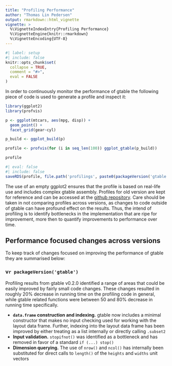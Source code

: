 ```yaml
---
title: "Profiling Performance"
author: "Thomas Lin Pedersen"
output: rmarkdown::html_vignette
vignette: >
  %\VignetteIndexEntry{Profiling Performance}
  %\VignetteEngine{knitr::rmarkdown}
  %\VignetteEncoding{UTF-8}
---
```


```r
#| label: setup
#| include: false
knitr::opts_chunk$set(
  collapse = TRUE,
  comment = "#>",
  eval = FALSE
)
```

In order to continuously monitor the performance of gtable
the following piece of code is used to generate a profile and inspect it:

```r
library(ggplot2)
library(profvis)

p <- ggplot(mtcars, aes(mpg, disp)) + 
  geom_point() + 
  facet_grid(gear~cyl)

p_build <- ggplot_build(p)

profile <- profvis(for (i in seq_len(100)) ggplot_gtable(p_build))

profile
```

```r
#| eval: false
#| include: false
saveRDS(profile, file.path('profilings', paste0(packageVersion('gtable'), '.rds')))
```

The use of an empty ggplot2 ensures that the profile is based on real-life
use and includes complex gtable assembly. Profiles for old version are kept 
for reference and can be accessed at the 
[github repository](https://github.com/r-lib/gtable/tree/master/vignettes/profilings).
Care should be taken in not comparing profiles across versions, as 
changes to code outside of gtable can have profound effect on the results.
Thus, the intend of profiling is to identify bottlenecks in the implementation
that are ripe for improvement, more then to quantify improvements to performance
over time.

## Performance focused changes across versions
To keep track of changes focused on improving the performance of gtable they
are summarised below:

### v`r packageVersion('gtable')`
Profiling results from gtable v0.2.0 identified a range of areas that could be
easily improved by fairly small code changes. These changes resulted in roughly
20% decrease in running time on the profiling code in general, while gtable 
related functions were between 50 and 80% decrease in running time specifically.

- **`data.frame` construction and indexing.** gtable now includes a minimal 
  constructor that makes no input checking used for working with the layout data
  frame. Further, indexing into the layout data frame has been improved by 
  either treating as a list internally or directly calling `.subset2`
- **Input validation.** `stopifnot()` was identified as a bottleneck and has 
  removed in favor of a standard `if (...) stop()`
- **Dimension querying.** The use of `nrow()` and `ncol()` has internally been 
  substituted for direct calls to `length()` of the `heights` and `widths` unit
  vectors
